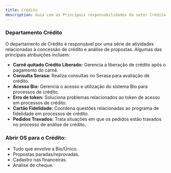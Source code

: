```yaml
---
title: Crédito
description: Guia com as Principais responsabilidades do setor Crédito.
---
```


### Departamento Crédito

O departamento de Crédito é responsável por uma série de atividades relacionadas à concessão de crédito e análise de propostas. Algumas das principais atribuições incluem:

- **Carnê quitado Crédito Liberado:** Gerencia a liberação de crédito após o pagamento do carnê.
- **Consulta Serasa:** Realiza consultas no Serasa para avaliação de crédito.
- **Acesso Bio:** Gerencia o acesso e utilização do sistema Bio para processos de crédito.
- **Erro de token:** Soluciona problemas relacionados ao token de acesso em processos de crédito.
- **Cartão Fidelidade:** Coordena questões relacionadas ao programa de fidelidade em processos de crédito.
- **Pedidos Travados:** Trata situações em que os pedidos estão travados no processo de análise de crédito.

### Abrir OS para o Crédito:
- Tudo que envolve a Bio/Único.
- Propostas paradas/reprovadas.
- Cadastro nas financeiras.
- Análise de cheque.